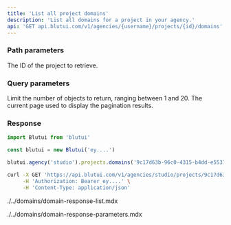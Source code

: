 ```yaml
---
title: 'List all project domains'
description: 'List all domains for a project in your agency.'
api: 'GET api.blutui.com/v1/agencies/{username}/projects/{id}/domains'
---
```


### Path parameters

<Parameter name="id" type="string" required="true">
The ID of the project to retrieve.
</Parameter>

### Query parameters

<Parameter name="limit" type="integer | default: 10">
Limit the number of objects to return, ranging between 1 and 20.
</Parameter>

<Parameter name="page" type="integer | default: 1">
The current page used to display the pagination results.
</Parameter>

### Response

```ts tab="Node.js"
import Blutui from 'blutui'

const blutui = new Blutui('ey....')

blutui.agency('studio').projects.domains('9c17d63b-96c0-4315-b4dd-e55373ce4ffd')
```

```bash tab="cURL"
curl -X GET 'https://api.blutui.com/v1/agencies/studio/projects/9c17d63b-96c0-4315-b4dd-e55373ce4ffd/domains' \
     -H 'Authorization: Bearer ey....' \
     -H 'Content-Type: application/json'
```

<include>./../domains/domain-response-list.mdx</include>

<include>./../domains/domain-response-parameters.mdx</include>
